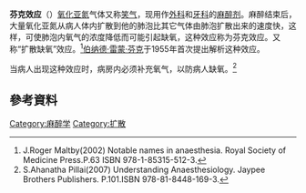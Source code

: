 '''芬克效应'''（{{lang-en|Fink effect}}）[[氧化亚氮|氧化亚氮]]气体又称[[笑气|笑气]]，现用作[[外科|外科]]和[[牙科|牙科]]的[[麻醉剂|麻醉剂]]。麻醉结束后，大量氧化亚氮从病人体内扩散到他的肺泡比其它气体由肺泡扩散出来的速度快，这样，可使肺泡内氧气的浓度降低而可能引起缺氧，这种效应称为芬克效应。又称“扩散缺氧”效应。<ref>J.Roger Maltby(2002) Notable names in anaesthesia. Royal Society of Medicine Press.P.63 ISBN 978-1-85315-512-3.</ref>[[伯纳德·雷蒙·芬克|伯纳德·雷蒙·芬克]]于1955年首次提出解析这种效应。

当病人出现这种效应时，病房内必须补充氧气，以防病人缺氧。<ref>S.Ahanatha Pillai(2007) Understanding Anaesthesiology. Jaypee Brothers Publishers. P.101.ISBN 978-81-8448-169-3.</ref>

==參考資料==
{{reflist}}

[[Category:麻醉学|Category:麻醉学]]
[[Category:扩散|Category:扩散]]
